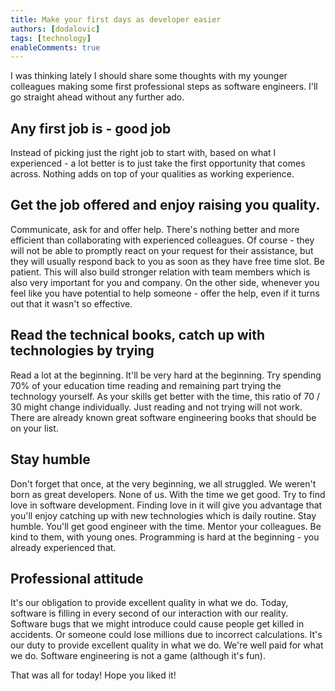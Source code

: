 ```yaml
---
title: Make your first days as developer easier
authors: [dodalovic]
tags: [technology]
enableComments: true
---
```


I was thinking lately I should share some thoughts with my younger colleagues making some first professional steps as software engineers.
I'll go straight ahead without any further ado.

<!--truncate-->

## Any first job is - good job

Instead of picking just the right job to start with, based on what I experienced - a lot better is to just take the first opportunity
that comes across. Nothing adds on top of your qualities as working experience.

## Get the job offered and enjoy raising you quality.

Communicate, ask for and offer help.
There's nothing better and more efficient than collaborating with experienced colleagues. Of course - they will not be able to promptly
react on your request for their assistance, but they will usually respond back to you as soon as they have free time slot. Be patient.
This will also build stronger relation with team members which is also very important for you and company. On the other side, whenever
you feel like you have potential to help someone - offer the help, even if it turns out that it wasn't so effective.

## Read the technical books, catch up with technologies by trying

Read a lot at the beginning. It'll be very hard at the beginning. Try spending 70% of your education time reading and remaining part
trying the technology yourself. As your skills get better with the time, this ratio of 70 / 30 might change individually. Just reading
and not trying will not work. There are already known great software engineering books that should be on your list.

## Stay humble

Don't forget that once, at the very beginning, we all struggled. We weren't born as great developers. None of us. With the time we get
good. Try to find love in software development. Finding love in it will give you advantage that you'll enjoy catching up with new
technologies which is daily routine. Stay humble. You'll get good engineer with the time. Mentor your colleagues. Be kind to them, with
young ones. Programming is hard at the beginning - you already experienced that.

## Professional attitude

It's our obligation to provide excellent quality in what we do. Today, software is filling in every second of our interaction with our
reality. Software bugs that we might introduce could cause people get killed in accidents. Or someone could lose millions due to incorrect
calculations. It's our duty to provide excellent quality in what we do. We're well paid for what we do. Software engineering is not a
game (although it's fun).

That was all for today! Hope you liked it!
